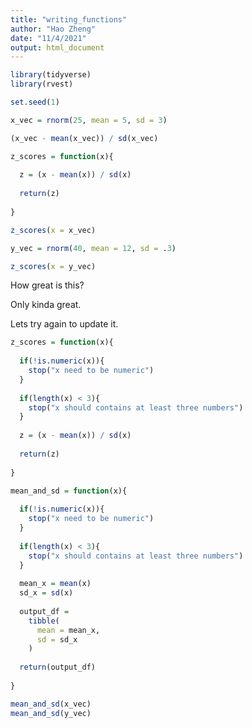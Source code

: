 ```yaml
---
title: "writing_functions"
author: "Hao Zheng"
date: "11/4/2021"
output: html_document
---
```


```r
library(tidyverse)
library(rvest)
```

```r
set.seed(1)
```

```r
x_vec = rnorm(25, mean = 5, sd = 3)

(x_vec - mean(x_vec)) / sd(x_vec)

z_scores = function(x){
  
  z = (x - mean(x)) / sd(x)
  
  return(z)
  
}

z_scores(x = x_vec)

y_vec = rnorm(40, mean = 12, sd = .3)

z_scores(x = y_vec)
```

How great is this?

Only kinda great.

Lets try again to update it.

```r
z_scores = function(x){
  
  if(!is.numeric(x)){
    stop("x need to be numeric")
  }
  
  if(length(x) < 3){
    stop("x should contains at least three numbers")
  }
  
  z = (x - mean(x)) / sd(x)
  
  return(z)
  
}
```


```r
mean_and_sd = function(x){
  
  if(!is.numeric(x)){
    stop("x need to be numeric")
  }
  
  if(length(x) < 3){
    stop("x should contains at least three numbers")
  }
  
  mean_x = mean(x)
  sd_x = sd(x)
  
  output_df = 
    tibble(
      mean = mean_x,
      sd = sd_x
    )
  
  return(output_df)
  
}

mean_and_sd(x_vec)
mean_and_sd(y_vec)
```


